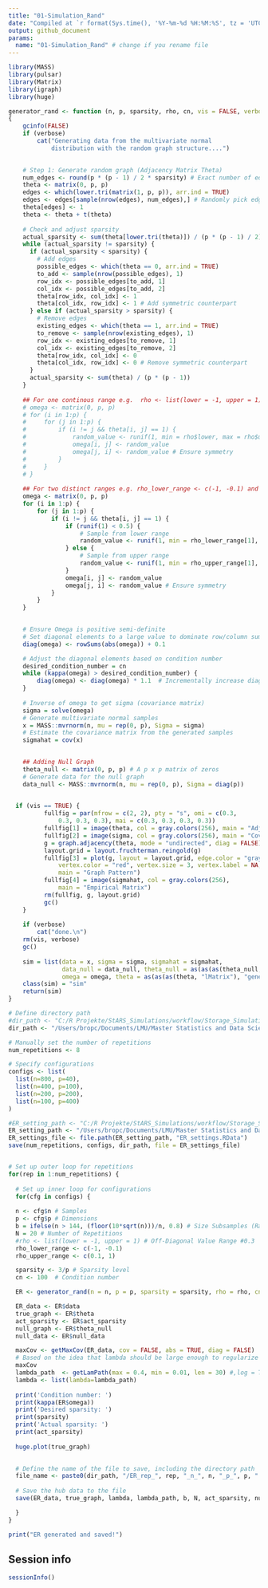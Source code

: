```yaml
---
title: "01-Simulation_Rand"
date: "Compiled at `r format(Sys.time(), '%Y-%m-%d %H:%M:%S', tz = 'UTC')` UTC"
output: github_document
params:
  name: "01-Simulation_Rand" # change if you rename file
---
```


```r

library(MASS)
library(pulsar)
library(Matrix)
library(igraph)
library(huge)

generator_rand <- function (n, p, sparsity, rho, cn, vis = FALSE, verbose = TRUE) 
{
    gcinfo(FALSE)
    if (verbose) 
        cat("Generating data from the multivariate normal 
            distribution with the random graph structure....")

  
    # Step 1: Generate random graph (Adjacency Matrix Theta)
    num_edges <- round(p * (p - 1) / 2 * sparsity) # Exact number of edges for sparsity 3/p
    theta <- matrix(0, p, p)
    edges <- which(lower.tri(matrix(1, p, p)), arr.ind = TRUE)
    edges <- edges[sample(nrow(edges), num_edges),] # Randomly pick edges
    theta[edges] <- 1
    theta <- theta + t(theta)
    
    # Check and adjust sparsity
    actual_sparsity <- sum(theta[lower.tri(theta)]) / (p * (p - 1) / 2)
    while (actual_sparsity != sparsity) {
      if (actual_sparsity < sparsity) {
        # Add edges
        possible_edges <- which(theta == 0, arr.ind = TRUE)
        to_add <- sample(nrow(possible_edges), 1)
        row_idx <- possible_edges[to_add, 1]
        col_idx <- possible_edges[to_add, 2]
        theta[row_idx, col_idx] <- 1
        theta[col_idx, row_idx] <- 1 # Add symmetric counterpart
      } else if (actual_sparsity > sparsity) {
        # Remove edges
        existing_edges <- which(theta == 1, arr.ind = TRUE)
        to_remove <- sample(nrow(existing_edges), 1)
        row_idx <- existing_edges[to_remove, 1]
        col_idx <- existing_edges[to_remove, 2]
        theta[row_idx, col_idx] <- 0
        theta[col_idx, row_idx] <- 0 # Remove symmetric counterpart
      }
      actual_sparsity <- sum(theta) / (p * (p - 1))
    }
    
    ## For one continous range e.g.  rho <- list(lower = -1, upper = 1)
    # omega <- matrix(0, p, p)
    # for (i in 1:p) {
    #     for (j in 1:p) {
    #         if (i != j && theta[i, j] == 1) {
    #             random_value <- runif(1, min = rho$lower, max = rho$upper)
    #             omega[i, j] <- random_value
    #             omega[j, i] <- random_value # Ensure symmetry
    #         }
    #     }
    # }
    
    ## For two distinct ranges e.g. rho_lower_range <- c(-1, -0.1) and rho_upper_range <- c(0.1, 1)
    omega <- matrix(0, p, p)
    for (i in 1:p) {
        for (j in 1:p) {
            if (i != j && theta[i, j] == 1) {
                if (runif(1) < 0.5) {
                    # Sample from lower range
                    random_value <- runif(1, min = rho_lower_range[1], max = rho_lower_range[2])
                } else {
                    # Sample from upper range
                    random_value <- runif(1, min = rho_upper_range[1], max = rho_upper_range[2])
                }
                omega[i, j] <- random_value
                omega[j, i] <- random_value # Ensure symmetry
            }
        }
    }
    

    # Ensure Omega is positive semi-definite
    # Set diagonal elements to a large value to dominate row/column sums
    diag(omega) <- rowSums(abs(omega)) + 0.1

    # Adjust the diagonal elements based on condition number
    desired_condition_number = cn
    while (kappa(omega) > desired_condition_number) {
        diag(omega) <- diag(omega) * 1.1  # Incrementally increase diagonal elements
    }
    
    # Inverse of omega to get sigma (covariance matrix)
    sigma = solve(omega) 
    # Generate multivariate normal samples
    x = MASS::mvrnorm(n, mu = rep(0, p), Sigma = sigma)
    # Estimate the covariance matrix from the generated samples
    sigmahat = cov(x)

    
    ## Adding Null Graph
    theta_null <- matrix(0, p, p) # A p x p matrix of zeros
    # Generate data for the null graph
    data_null <- MASS::mvrnorm(n, mu = rep(0, p), Sigma = diag(p))
    

  if (vis == TRUE) {
          fullfig = par(mfrow = c(2, 2), pty = "s", omi = c(0.3, 
              0.3, 0.3, 0.3), mai = c(0.3, 0.3, 0.3, 0.3))
          fullfig[1] = image(theta, col = gray.colors(256), main = "Adjacency Matrix")
          fullfig[2] = image(sigma, col = gray.colors(256), main = "Covariance Matrix")
          g = graph.adjacency(theta, mode = "undirected", diag = FALSE)
          layout.grid = layout.fruchterman.reingold(g)
          fullfig[3] = plot(g, layout = layout.grid, edge.color = "gray50", 
              vertex.color = "red", vertex.size = 3, vertex.label = NA, 
              main = "Graph Pattern")
          fullfig[4] = image(sigmahat, col = gray.colors(256), 
              main = "Empirical Matrix")
          rm(fullfig, g, layout.grid)
          gc()
    }
    
    if (verbose) 
        cat("done.\n")
    rm(vis, verbose)
    gc()
    
    sim = list(data = x, sigma = sigma, sigmahat = sigmahat, 
               data_null = data_null, theta_null = as(as(as(theta_null, "lMatrix"), "generalMatrix"), "CsparseMatrix"),
               omega = omega, theta = as(as(as(theta, "lMatrix"), "generalMatrix"), "CsparseMatrix"), act_sparsity = actual_sparsity) 
    class(sim) = "sim"
    return(sim)
}


```


```r

# Define directory path
#dir_path <- "C:/R Projekte/StARS_Simulations/workflow/Storage_Simulation_Hub"
dir_path <- "/Users/bropc/Documents/LMU/Master Statistics and Data Science/Masterarbeit/R Master/StARS_Simulations/workflow/Storage_Simulation_ER"

# Manually set the number of repetitions
num_repetitions <- 8

# Specify configurations
configs <- list(
  list(n=800, p=40),
  list(n=400, p=100),
  list(n=200, p=200),
  list(n=100, p=400)
)

#ER_setting_path <- "C:/R Projekte/StARS_Simulations/workflow/Storage_Settings/"
ER_setting_path <- "/Users/bropc/Documents/LMU/Master Statistics and Data Science/Masterarbeit/R Master/StARS_Simulations/workflow/Storage_Settings/"
ER_settings_file <- file.path(ER_setting_path, "ER_settings.RData")
save(num_repetitions, configs, dir_path, file = ER_settings_file)


# Set up outer loop for repetitions
for(rep in 1:num_repetitions) {
  
  # Set up inner loop for configurations
  for(cfg in configs) {
    
  n <- cfg$n # Samples
  p <- cfg$p # Dimensions
  b = ifelse(n > 144, (floor(10*sqrt(n)))/n, 0.8) # Size Subsamples (Ratio)
  N = 20 # Number of Repetitions
  #rho <- list(lower = -1, upper = 1) # Off-Diagonal Value Range #0.3
  rho_lower_range <- c(-1, -0.1)
  rho_upper_range <- c(0.1, 1)

  sparsity <- 3/p # Sparsity level
  cn <- 100  # Condition number

  ER <- generator_rand(n = n, p = p, sparsity = sparsity, rho = rho, cn = cn, vis = F)

  ER_data <- ER$data
  true_graph <- ER$theta
  act_sparsity <- ER$act_sparsity
  null_graph <- ER$theta_null
  null_data <- ER$null_data

  maxCov <- getMaxCov(ER_data, cov = FALSE, abs = TRUE, diag = FALSE) 
  # Based on the idea that lambda should be large enough to regularize the strongest relationships in the data.
  maxCov
  lambda_path  <- getLamPath(max = 0.4, min = 0.01, len = 30) #,log = TRUE
  lambda <- list(lambda=lambda_path)
  
  print('Condition number: ')
  print(kappa(ER$omega))
  print('Desired sparsity: ')
  print(sparsity)
  print('Actual sparsity: ')
  print(act_sparsity)
  
  huge.plot(true_graph)
  

  # Define the name of the file to save, including the directory path
  file_name <- paste0(dir_path, "/ER_rep_", rep, "_n_", n, "_p_", p, ".RData")
  
  # Save the hub data to the file
  save(ER_data, true_graph, lambda, lambda_path, b, N, act_sparsity, null_data, null_graph, file = file_name) 

  }
}

print("ER generated and saved!")
```



## Session info
```r
sessionInfo()
```




